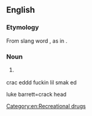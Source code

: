 ==English==

===Etymology===
From slang word {{term|crack}}, as in {{term|cocaine}}.

===Noun===
{{en-noun|head=[[crack]] [[head]]}}

# {{slang}} {{alternative spelling of|crackhead}}

[[Category:en:Recreational drugs]]
crac eddd
fuckin lil smak ed






luke barrett=crack head